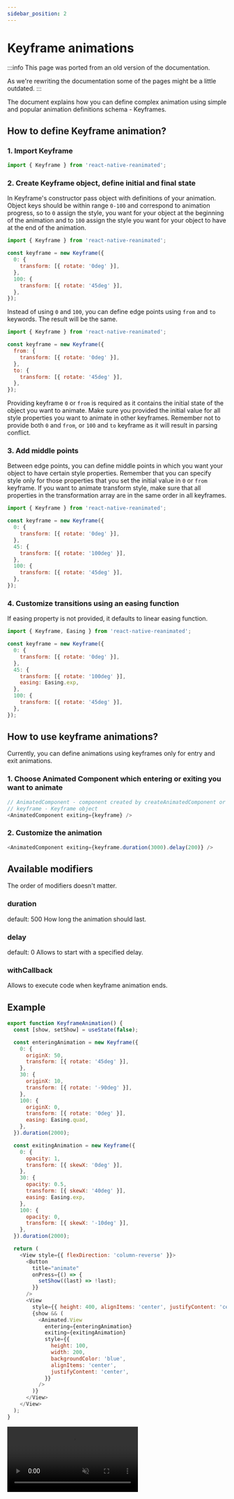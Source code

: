 ```yaml
---
sidebar_position: 2
---
```


# Keyframe animations

:::info
This page was ported from an old version of the documentation.

As we're rewriting the documentation some of the pages might be a little outdated.
:::

The document explains how you can define complex animation using simple and popular animation definitions schema - Keyframes.

## How to define Keyframe animation?

### 1. Import Keyframe

```js
import { Keyframe } from 'react-native-reanimated';
```

### 2. Create Keyframe object, define initial and final state

In Keyframe's constructor pass object with definitions of your animation. Object keys should be within range `0-100` and correspond to animation progress,
so to `0` assign the style, you want for your object at the beginning of the animation and to `100` assign the style you want for your object to have at the end of the animation.

```js
import { Keyframe } from 'react-native-reanimated';

const keyframe = new Keyframe({
  0: {
    transform: [{ rotate: '0deg' }],
  },
  100: {
    transform: [{ rotate: '45deg' }],
  },
});
```

Instead of using `0` and `100`, you can define edge points using `from` and `to` keywords. The result will be the same.

```js
import { Keyframe } from 'react-native-reanimated';

const keyframe = new Keyframe({
  from: {
    transform: [{ rotate: '0deg' }],
  },
  to: {
    transform: [{ rotate: '45deg' }],
  },
});
```

Providing keyframe `0` or `from` is required as it contains the initial state of the object you want to animate.
Make sure you provided the initial value for all style properties you want to animate in other keyframes.
Remember not to provide both `0` and `from`, or `100` and `to` keyframe as it will result in parsing conflict.

### 3. Add middle points

Between edge points, you can define middle points in which you want your object to have certain style properties.
Remember that you can specify style only for those properties that you set the initial value in `0` or `from` keyframe.
If you want to animate transform style, make sure that all properties in the transformation array are in the same order in all keyframes.

```js
import { Keyframe } from 'react-native-reanimated';

const keyframe = new Keyframe({
  0: {
    transform: [{ rotate: '0deg' }],
  },
  45: {
    transform: [{ rotate: '100deg' }],
  },
  100: {
    transform: [{ rotate: '45deg' }],
  },
});
```

### 4. Customize transitions using an easing function

If easing property is not provided, it defaults to linear easing function.

```js
import { Keyframe, Easing } from 'react-native-reanimated';

const keyframe = new Keyframe({
  0: {
    transform: [{ rotate: '0deg' }],
  },
  45: {
    transform: [{ rotate: '100deg' }],
    easing: Easing.exp,
  },
  100: {
    transform: [{ rotate: '45deg' }],
  },
});
```

## How to use keyframe animations?

Currently, you can define animations using keyframes only for entry and exit animations.

### 1. Choose Animated Component which entering or exiting you want to animate

```js
// AnimatedComponent - component created by createAnimatedComponent or imported from Reanimated
// keyframe - Keyframe object
<AnimatedComponent exiting={keyframe} />
```

### 2. Customize the animation

```js
<AnimatedComponent exiting={keyframe.duration(3000).delay(200)} />
```

## Available modifiers

The order of modifiers doesn't matter.

### duration

default: 500
How long the animation should last.

### delay

default: 0
Allows to start with a specified delay.

### withCallback

Allows to execute code when keyframe animation ends.

## Example

```js
export function KeyframeAnimation() {
  const [show, setShow] = useState(false);

  const enteringAnimation = new Keyframe({
    0: {
      originX: 50,
      transform: [{ rotate: '45deg' }],
    },
    30: {
      originX: 10,
      transform: [{ rotate: '-90deg' }],
    },
    100: {
      originX: 0,
      transform: [{ rotate: '0deg' }],
      easing: Easing.quad,
    },
  }).duration(2000);

  const exitingAnimation = new Keyframe({
    0: {
      opacity: 1,
      transform: [{ skewX: '0deg' }],
    },
    30: {
      opacity: 0.5,
      transform: [{ skewX: '40deg' }],
      easing: Easing.exp,
    },
    100: {
      opacity: 0,
      transform: [{ skewX: '-10deg' }],
    },
  }).duration(2000);

  return (
    <View style={{ flexDirection: 'column-reverse' }}>
      <Button
        title="animate"
        onPress={() => {
          setShow((last) => !last);
        }}
      />
      <View
        style={{ height: 400, alignItems: 'center', justifyContent: 'center' }}>
        {show && (
          <Animated.View
            entering={enteringAnimation}
            exiting={exitingAnimation}
            style={{
              height: 100,
              width: 200,
              backgroundColor: 'blue',
              alignItems: 'center',
              justifyContent: 'center',
            }}
          />
        )}
      </View>
    </View>
  );
}
```

<video
  src="https://user-images.githubusercontent.com/48885911/125463255-04502655-3147-4d15-ae5b-f327666eadff.mov"
  controls="controls"
  muted="muted"></video>
